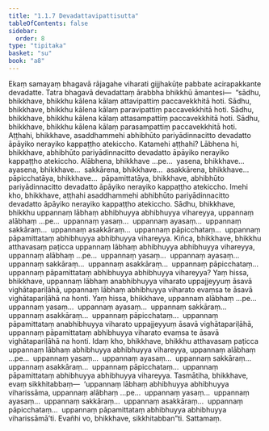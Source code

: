 ```yaml
---
title: "1.1.7 Devadattavipattisutta"
tableOfContents: false
sidebar:
  order: 8
type: "tipitaka"
basket: "su"
book: "a8"
---
```



<DynamicBreadcrumb />

<Division number="7" book="a8" bookNo="17" page="9">

<Paragraph number="49" book="a8">
Ekaṃ samayaṃ bhagavā rājagahe viharati gijjhakūṭe pabbate acirapakkante devadatte. Tatra bhagavā devadattaṃ ārabbha bhikkhū āmantesi—  “sādhu, bhikkhave, bhikkhu kālena kālaṃ attavipattiṃ paccavekkhitā hoti. Sādhu, bhikkhave, bhikkhu kālena kālaṃ paravipattiṃ paccavekkhitā hoti. Sādhu, bhikkhave, bhikkhu kālena kālaṃ attasampattiṃ paccavekkhitā hoti. Sādhu, bhikkhave, bhikkhu kālena kālaṃ parasampattiṃ paccavekkhitā hoti. Aṭṭhahi, bhikkhave, asaddhammehi abhibhūto pariyādinnacitto devadatto āpāyiko nerayiko kappaṭṭho atekiccho.
</Paragraph>

<Paragraph number="50" book="a8">
Katamehi aṭṭhahi? Lābhena hi, bhikkhave, abhibhūto pariyādinnacitto devadatto āpāyiko nerayiko kappaṭṭho atekiccho. Alābhena, bhikkhave …pe…  yasena, bhikkhave…  ayasena, bhikkhave…  sakkārena, bhikkhave…  asakkārena, bhikkhave…  pāpicchatāya, bhikkhave…  pāpamittatāya, bhikkhave, abhibhūto pariyādinnacitto devadatto āpāyiko nerayiko kappaṭṭho atekiccho. Imehi kho, bhikkhave, aṭṭhahi asaddhammehi abhibhūto pariyādinnacitto devadatto āpāyiko nerayiko kappaṭṭho atekiccho.
</Paragraph>

<Paragraph number="51" book="a8">
Sādhu, bhikkhave, bhikkhu uppannaṃ lābhaṃ abhibhuyya abhibhuyya vihareyya, uppannaṃ alābhaṃ …pe…  uppannaṃ yasaṃ…  uppannaṃ ayasaṃ…  uppannaṃ sakkāraṃ…  uppannaṃ asakkāraṃ…  uppannaṃ pāpicchataṃ…  uppannaṃ pāpamittataṃ abhibhuyya abhibhuyya vihareyya.
</Paragraph>

<Paragraph number="52" book="a8">
Kiñca, bhikkhave, bhikkhu atthavasaṃ paṭicca uppannaṃ lābhaṃ abhibhuyya abhibhuyya vihareyya, uppannaṃ alābhaṃ …pe…  uppannaṃ yasaṃ…  uppannaṃ ayasaṃ…  uppannaṃ sakkāraṃ…  uppannaṃ asakkāraṃ…  uppannaṃ pāpicchataṃ…  uppannaṃ pāpamittataṃ abhibhuyya abhibhuyya vihareyya?
</Paragraph>

<Paragraph number="53" book="a8">
Yaṃ hissa, bhikkhave, uppannaṃ lābhaṃ anabhibhuyya viharato uppajjeyyuṃ āsavā vighātapariḷāhā, uppannaṃ lābhaṃ abhibhuyya viharato evaṃsa te āsavā vighātapariḷāhā na honti. Yaṃ hissa, bhikkhave, uppannaṃ alābhaṃ …pe…  uppannaṃ yasaṃ…  uppannaṃ ayasaṃ…  uppannaṃ sakkāraṃ…  uppannaṃ asakkāraṃ…  uppannaṃ pāpicchataṃ…  uppannaṃ pāpamittataṃ anabhibhuyya viharato uppajjeyyuṃ āsavā vighātapariḷāhā, uppannaṃ pāpamittataṃ abhibhuyya viharato evaṃsa te āsavā vighātapariḷāhā na honti. Idaṃ kho, bhikkhave, bhikkhu atthavasaṃ paṭicca uppannaṃ lābhaṃ abhibhuyya abhibhuyya vihareyya, uppannaṃ alābhaṃ …pe…  uppannaṃ yasaṃ…  uppannaṃ ayasaṃ…  uppannaṃ sakkāraṃ…  uppannaṃ asakkāraṃ…  uppannaṃ pāpicchataṃ…  uppannaṃ pāpamittataṃ abhibhuyya abhibhuyya vihareyya.
</Paragraph>

<Paragraph number="54" book="a8">
Tasmātiha, bhikkhave, evaṃ sikkhitabbaṃ—  ‘uppannaṃ lābhaṃ abhibhuyya abhibhuyya viharissāma, uppannaṃ alābhaṃ …pe…  uppannaṃ yasaṃ…  uppannaṃ ayasaṃ…  uppannaṃ sakkāraṃ…  uppannaṃ asakkāraṃ…  uppannaṃ pāpicchataṃ…  uppannaṃ pāpamittataṃ abhibhuyya abhibhuyya viharissāmā’ti. Evañhi vo, bhikkhave, sikkhitabban”ti.

</Paragraph>
</Division>

<Paragraph number="55" type="center" book="a8">
Sattamaṃ.
</Paragraph>